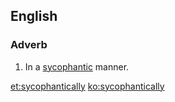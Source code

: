 ==English==

===Adverb===
{{en-adv}}

# In a [[sycophantic]] manner.

[[et:sycophantically]]
[[ko:sycophantically]]